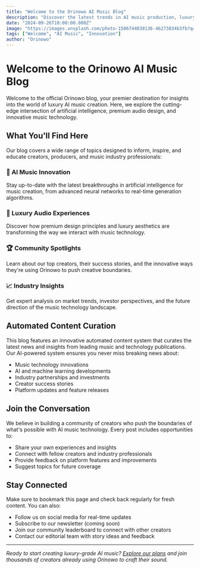 ```yaml
---
title: "Welcome to the Orinowo AI Music Blog"
description: "Discover the latest trends in AI music production, luxury audio experiences, and technology innovations shaping the future of sound creation."
date: "2024-09-26T10:00:00.000Z"
image: "https://images.unsplash.com/photo-1506744038136-46273834b3fb?q=80&w=800&auto=format"
tags: ["Welcome", "AI Music", "Innovation"]
author: "Orinowo"
---
```


# Welcome to the Orinowo AI Music Blog

Welcome to the official Orinowo blog, your premier destination for insights into the world of luxury AI music creation. Here, we explore the cutting-edge intersection of artificial intelligence, premium audio design, and innovative music technology.

## What You'll Find Here

Our blog covers a wide range of topics designed to inform, inspire, and educate creators, producers, and music industry professionals:

### 🎵 AI Music Innovation
Stay up-to-date with the latest breakthroughs in artificial intelligence for music creation, from advanced neural networks to real-time generation algorithms.

### 💎 Luxury Audio Experiences  
Discover how premium design principles and luxury aesthetics are transforming the way we interact with music technology.

### 🏆 Community Spotlights
Learn about our top creators, their success stories, and the innovative ways they're using Orinowo to push creative boundaries.

### 📈 Industry Insights
Get expert analysis on market trends, investor perspectives, and the future direction of the music technology landscape.

## Automated Content Curation

This blog features an innovative automated content system that curates the latest news and insights from leading music and technology publications. Our AI-powered system ensures you never miss breaking news about:

- Music technology innovations
- AI and machine learning developments  
- Industry partnerships and investments
- Creator success stories
- Platform updates and feature releases

## Join the Conversation

We believe in building a community of creators who push the boundaries of what's possible with AI music technology. Every post includes opportunities to:

- Share your own experiences and insights
- Connect with fellow creators and industry professionals
- Provide feedback on platform features and improvements
- Suggest topics for future coverage

## Stay Connected

Make sure to bookmark this page and check back regularly for fresh content. You can also:

- Follow us on social media for real-time updates
- Subscribe to our newsletter (coming soon)
- Join our community leaderboard to connect with other creators
- Contact our editorial team with story ideas and feedback

---

*Ready to start creating luxury-grade AI music? [Explore our plans](/plans) and join thousands of creators already using Orinowo to craft their sound.*